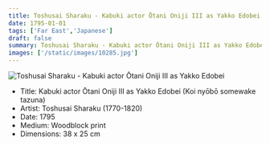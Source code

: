 ```yaml
---
title: Toshusai Sharaku - Kabuki actor Ōtani Oniji III as Yakko Edobei
date: 1795-01-01
tags: ['Far East','Japanese']
draft: false
summary: Toshusai Sharaku - Kabuki actor Ōtani Oniji III as Yakko Edobei (Koi nyōbō somewake tazuna)
images: ['/static/images/10285.jpg']
---
```


![Toshusai Sharaku - Kabuki actor Ōtani Oniji III as Yakko Edobei](/static/images/10285.jpg)

* Title: Kabuki actor Ōtani Oniji III as Yakko Edobei (Koi nyōbō somewake tazuna)
* Artist: Toshusai Sharaku (1770-1820)
* Date: 1795
* Medium: Woodblock print 
* Dimensions: 38 x 25 cm


